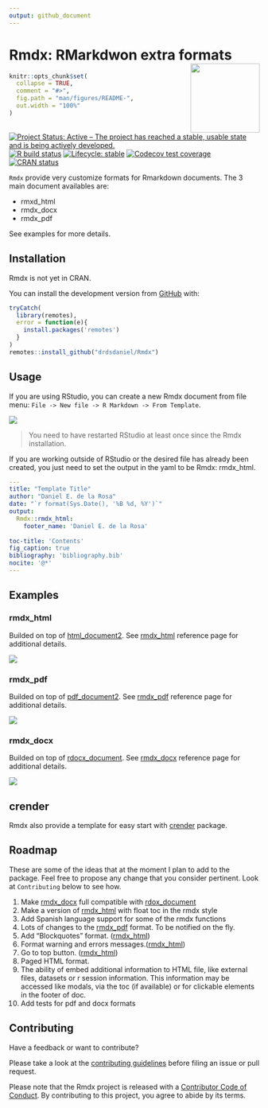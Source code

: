 ```yaml
---
output: github_document
---
```


<!-- README.md is generated from README.Rmd. Please edit that file -->

# Rmdx: RMarkdwon extra formats <img src='man/figures/logo.png' align="right" height="139" />

```r
knitr::opts_chunk$set(
  collapse = TRUE,
  comment = "#>",
  fig.path = "man/figures/README-",
  out.width = "100%"
)
```

<!-- badges: start -->
[![Project Status: Active – The project has reached a stable, usable state and is being actively developed.](https://www.repostatus.org/badges/latest/active.svg)](https://www.repostatus.org/#active)
[![R build status](https://github.com/drdsdaniel/Rmdx/workflows/R-CMD-check/badge.svg)](https://github.com/drdsdaniel/Rmdx/actions)
[![Lifecycle: stable](https://img.shields.io/badge/lifecycle-stable-brightgreen.svg)](https://www.tidyverse.org/lifecycle/#stable)
[![Codecov test coverage](https://codecov.io/gh/drdsdaniel/Rmdx/branch/main/graph/badge.svg)](https://codecov.io/gh/drdsdaniel/Rmdx?branch=main)
[![CRAN status](https://www.r-pkg.org/badges/version/Rmdx)](https://CRAN.R-project.org/package=Rmdx)
<!-- badges: end -->

`Rmdx` provide very customize formats for Rmarkdown documents. The 3 main document availables are:

* rmxd_html
* rmdx_docx
* rmdx_pdf

See examples for more details.

## Installation

Rmdx is not yet in CRAN.

<!-- You can install the released version of Rmdx from [CRAN](https://CRAN.R-project.org) with: -->

<!-- ``` r -->
<!-- install.packages("Rmdx") -->
<!-- ``` -->

You can install the development version from [GitHub](https://github.com/) with:

``` r
tryCatch(
  library(remotes),
  error = function(e){
    install.packages('remotes')
  }
)
remotes::install_github("drdsdaniel/Rmdx")
```

## Usage

If you are using RStudio, you can create a new Rmdx document from file menu: `File -> New file -> R Markdown -> From Template`.

<img src='man/figures/new_file.png'/>

> You need to have restarted RStudio at least once since the Rmdx installation.

If you are working outside of RStudio or the desired file has already been created, you just need to set the output in the yaml to be Rmdx: rmdx_html.

``` yaml
---
title: "Template Title"
author: "Daniel E. de la Rosa"
date: "`r format(Sys.Date(), '%B %d, %Y')`"
output: 
  Rmdx::rmdx_html:
    footer_name: 'Daniel E. de la Rosa'
    
toc-title: 'Contents'
fig_caption: true
bibliography: 'bibliography.bib' 
nocite: '@*' 
---
```

## Examples

### rmdx_html

Builded on top of [html_document2](https://rdrr.io/pkg/bookdown/man/html_document2.html). See [rmdx_html](https://drdsdaniel.github.io/Rmdx/reference/rmdx_html.html) reference page for additional details.

<img src='man/figures/html.png'/>

### rmdx_pdf

Builded on top of [pdf_document2](https://rdrr.io/pkg/bookdown/man/html_document2.html). See [rmdx_pdf](https://drdsdaniel.github.io/Rmdx/reference/rmdx_pdf.html) reference page for additional details.

<img src='man/figures/pdf.png'/>

### rmdx_docx

Builded on top of [rdocx_document](https://davidgohel.github.io/officedown/reference/rdocx_document.html). See [rmdx_docx](https://drdsdaniel.github.io/Rmdx/reference/rmdx_docx.html) reference page for additional details.

<img src='man/figures/docx.png'/>

## crender

Rmdx also provide a template for easy start with [crender](https://github.com/drdsdaniel/crender) package.

## Roadmap

 These are some of the ideas that at the moment I plan to add to the package. Feel free to propose any change that you consider pertinent. Look at `Contributing` below to see how.


1. Make [rmdx_docx](https://drdsdaniel.github.io/Rmdx/reference/rmdx_docx.html) full compatible with [rdox_document](https://github.com/davidgohel/officedown/blob/master/R/rdocx_document.R)
2. Make a version of [rmdx_html](https://drdsdaniel.github.io/Rmdx/reference/rmdx_html.html) with float toc in the rmdx style
3. Add Spanish language support for some of the rmdx functions
4. Lots of changes to the [rmdx_pdf](https://drdsdaniel.github.io/Rmdx/reference/rmdx_pdf.html) format. To be notified on the fly.
5. Add "Blockquotes" format. ([rmdx_html](https://drdsdaniel.github.io/Rmdx/reference/rmdx_html.html))
6. Format warning and errors messages.([rmdx_html](https://drdsdaniel.github.io/Rmdx/reference/rmdx_html.html))
7. Go to top button. ([rmdx_html](https://drdsdaniel.github.io/Rmdx/reference/rmdx_html.html))
8. Paged HTML format.
9. The ability of embed additional information to HTML file, like external files, datasets or r session information. This information may be accessed like modals, via the toc (if available) or for clickable elements in the footer of doc. <!-- https://ijlyttle.github.io/bsplus/articles/modal.html#modal_markdown-title      APLICA PARA CRENDER, DE FORMA QUE EN UN FORMATO NO HTML SE CONVIERTA EN UN ANEXO-->
10. Add tests for pdf and docx formats


## Contributing

Have a feedback or want to contribute?

Please take a look at the [contributing guidelines](https://drdsdaniel.github.io/Rmdx/CONTRIBUTING.html) before filing an issue or pull request.

Please note that the Rmdx project is released with a [Contributor Code of Conduct](https://contributor-covenant.org/version/2/0/CODE_OF_CONDUCT.html). By contributing to this project, you agree to abide by its terms.
